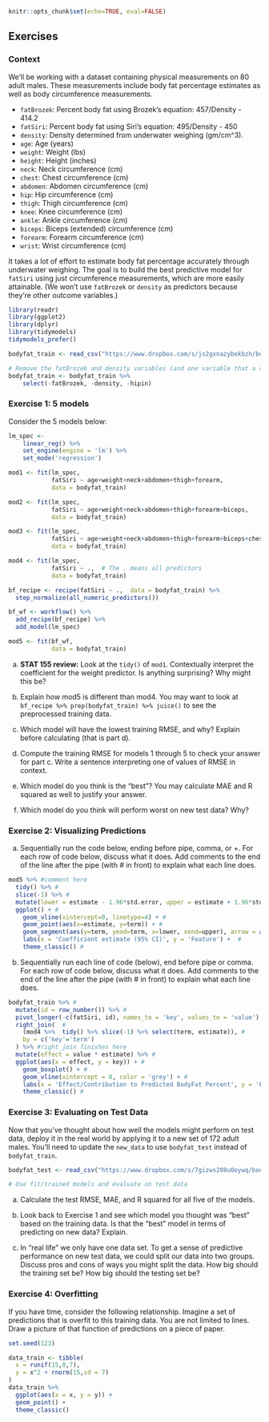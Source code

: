 ```r
knitr::opts_chunk$set(echo=TRUE, eval=FALSE)
```
## Exercises {-}

### Context {-}

We'll be working with a dataset containing physical measurements on 80 adult males. These measurements include body fat percentage estimates as well as body circumference measurements.

- `fatBrozek`: Percent body fat using Brozek's equation: 457/Density - 414.2
- `fatSiri`: Percent body fat using Siri's equation: 495/Density - 450
- `density`: Density determined from underwater weighing (gm/cm^3).
- `age`: Age (years)
- `weight`: Weight (lbs)
- `height`: Height (inches)
- `neck`: Neck circumference (cm)
- `chest`: Chest circumference (cm)
- `abdomen`: Abdomen circumference (cm)
- `hip`: Hip circumference (cm)
- `thigh`: Thigh circumference (cm)
- `knee`: Knee circumference (cm)
- `ankle`: Ankle circumference (cm)
- `biceps`: Biceps (extended) circumference (cm)
- `forearm`: Forearm circumference (cm)
- `wrist`: Wrist circumference (cm)

It takes a lot of effort to estimate body fat percentage accurately through underwater weighing. The goal is to build the best predictive model for `fatSiri` using just circumference measurements, which are more easily attainable. (We won't use `fatBrozek` or `density` as predictors because they're other outcome variables.)

```r
library(readr)
library(ggplot2)
library(dplyr)
library(tidymodels)
tidymodels_prefer()

bodyfat_train <- read_csv("https://www.dropbox.com/s/js2gxnazybokbzh/bodyfat_train.csv?dl=1")

# Remove the fatBrozek and density variables (and one variable that a replicate of others)
bodyfat_train <- bodyfat_train %>%
    select(-fatBrozek, -density, -hipin)
```

### Exercise 1: 5 models {-}

Consider the 5 models below:

```r
lm_spec <-
    linear_reg() %>% 
    set_engine(engine = 'lm') %>% 
    set_mode('regression')

mod1 <- fit(lm_spec,
            fatSiri ~ age+weight+neck+abdomen+thigh+forearm, 
            data = bodyfat_train)

mod2 <- fit(lm_spec,
            fatSiri ~ age+weight+neck+abdomen+thigh+forearm+biceps, 
            data = bodyfat_train)

mod3 <- fit(lm_spec,
            fatSiri ~ age+weight+neck+abdomen+thigh+forearm+biceps+chest+hip, 
            data = bodyfat_train)

mod4 <- fit(lm_spec,
            fatSiri ~ .,  # The . means all predictors
            data = bodyfat_train) 

bf_recipe <- recipe(fatSiri ~ .,  data = bodyfat_train) %>%
  step_normalize(all_numeric_predictors())

bf_wf <- workflow() %>%
  add_recipe(bf_recipe) %>%
  add_model(lm_spec) 

mod5 <- fit(bf_wf,
            data = bodyfat_train) 
```

a. **STAT 155 review:** Look at the `tidy()` of `mod1`. Contextually interpret the coefficient for the weight predictor. Is anything surprising? Why might this be?

b. Explain how mod5 is different than mod4. You may want to look at `bf_recipe %>% prep(bodyfat_train) %>% juice()` to see the preprocessed training data. 

c. Which model will have the lowest training RMSE, and why? Explain before calculating (that is part d). 

d. Compute the training RMSE for models 1 through 5 to check your answer for part c. Write a sentence interpreting one of values of RMSE in context. 

e. Which model do you think is the "best"? You may calculate MAE and R squared as well to justify your answer. 

f. Which model do you think will perform worst on new test data? Why?


### Exercise 2: Visualizing Predictions {-}


a. Sequentially run the code below, ending before pipe, comma, or +. For each row of code below, discuss what it does. Add comments to the end of the line after the pipe (with # in front) to explain what each line does.

```r
mod5 %>% #comment here
  tidy() %>% #
  slice(-1) %>% # 
  mutate(lower = estimate - 1.96*std.error, upper = estimate + 1.96*std.error) %>% #
  ggplot() + # 
    geom_vline(xintercept=0, linetype=4) + # 
    geom_point(aes(x=estimate, y=term)) + # 
    geom_segment(aes(y=term, yend=term, x=lower, xend=upper), arrow = arrow(angle=90, ends='both', length = unit(0.1, 'cm'))) + # 
    labs(x = 'Coefficient estimate (95% CI)', y = 'Feature') +  #
    theme_classic() #
```

b. Sequentially run each line of code (below), end before pipe or comma. For each row of code below, discuss what it does. Add comments to the end of the line after the pipe (with # in front) to explain what each line does.

```r
bodyfat_train %>% # 
  mutate(id = row_number()) %>% # 
  pivot_longer(-c(fatSiri, id), names_to = 'key', values_to = 'value') %>% # 
  right_join(  # 
    (mod4 %>%  tidy() %>% slice(-1) %>% select(term, estimate)), # 
    by = c('key'='term')
  ) %>% #right_join finishes here
  mutate(effect = value * estimate) %>% # 
  ggplot(aes(x = effect, y = key)) + # 
    geom_boxplot() + # 
    geom_vline(xintercept = 0, color = 'grey') + # 
    labs(x = 'Effect/Contribution to Predicted BodyFat Percent', y = 'Feature') +  # 
    theme_classic() #
```


### Exercise 3: Evaluating on Test Data {-}

Now that you've thought about how well the models might perform on test data, deploy it in the real world by applying it to a new set of 172 adult males. You'll need to update the `new_data` to use `bodyfat_test` instead of `bodyfat_train`.

```r
bodyfat_test <- read_csv("https://www.dropbox.com/s/7gizws208u0oywq/bodyfat_test.csv?dl=1")
```

```r
# Use fit/trained models and evaluate on test data

```


a. Calculate the test RMSE, MAE, and R squared for all five of the models. 

b. Look back to Exercise 1 and see which model you thought was "best" based on the training data. Is that the "best" model in terms of predicting on new data? Explain.

c. In "real life" we only have one data set. To get a sense of predictive performance on new test data, we could split our data into two groups. Discuss pros and cons of ways you might split the data. How big should the training set be? How big should the testing set be?


### Exercise 4: Overfitting {-}

If you have time, consider the following relationship. Imagine a set of predictions that is overfit to this training data. You are not limited to lines. Draw a picture of that function of predictions on a piece of paper.

```r
set.seed(123)

data_train <- tibble(
  x = runif(15,0,7),
  y = x^2 + rnorm(15,sd = 7)
)
data_train %>%
  ggplot(aes(x = x, y = y)) + 
  geom_point() +
  theme_classic()
```


